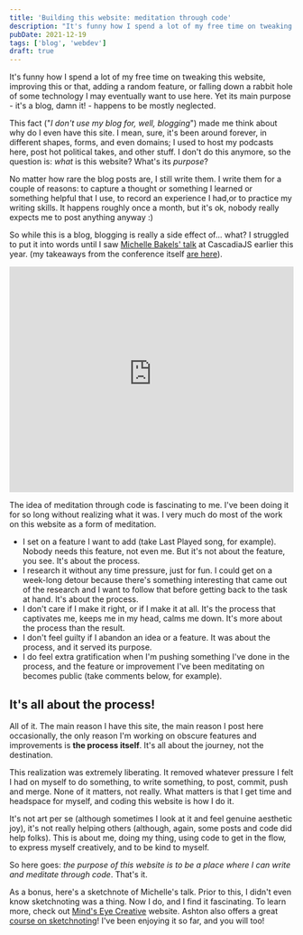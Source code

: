 ```yaml
---
title: 'Building this website: meditation through code'
description: "It's funny how I spend a lot of my free time on tweaking this website, improving this or that, adding a random feature, or falling down a rabbit hole of some technology I may eventually want to use here. Yet its main purpose - it's a blog, damn it! - happens to be mostly neglected."
pubDate: 2021-12-19
tags: ['blog', 'webdev']
draft: true
---
```



It's funny how I spend a lot of my free time on tweaking this website, improving this or that, adding a random feature, or falling down a rabbit hole of some technology I may eventually want to use here. Yet its main purpose - it's a blog, damn it! - happens to be mostly neglected.

This fact ("_I don't use my blog for, well, blogging_") made me think about why do I even have this site. I mean, sure, it's been around forever, in different shapes, forms, and even domains; I used to host my podcasts here, post hot political takes, and other stuff. I don't do this anymore, so the question is: _what_ is this website? What's its _purpose_?

No matter how rare the blog posts are, I still write them. I write them for a couple of reasons: to capture a thought or something I learned or something helpful that I use, to record an experience I had,or to practice my writing skills. It happens roughly once a month, but it's ok, nobody really expects me to post anything anyway :)

So while this is a blog, blogging is really a side effect of... what? I struggled to put it into words until I saw [Michelle Bakels' talk](https://2021.cascadiajs.com/speakers/michelle-bakels) at CascadiaJS earlier this year. (my takeaways from the conference itself [are here](/blog/2021/11/04/cascadiajs-2021)).

<iframe
  width="100%"
  height="400"
  src="https://www.youtube-nocookie.com/embed/Ltt5mTWUTzU?si=IHtCD-eXjYcXgEG-"
  title="YouTube video player"
  frameborder="0"
  allow="accelerometer; autoplay; clipboard-write; encrypted-media; gyroscope; picture-in-picture; web-share"
  allowfullscreen
></iframe>

The idea of meditation through code is fascinating to me. I've been doing it for so long without realizing what it was. I very much do most of the work on this website as a form of meditation.

- I set on a feature I want to add (take Last Played song, for example). Nobody needs this feature, not even me. But it's not about the feature, you see. It's about the process.
- I research it without any time pressure, just for fun. I could get on a week-long detour because there's something interesting that came out of the research and I want to follow that before getting back to the task at hand. It's about the process.
- I don't care if I make it right, or if I make it at all. It's the process that captivates me, keeps me in my head, calms me down. It's more about the process than the result.
- I don't feel guilty if I abandon an idea or a feature. It was about the process, and it served its purpose.
- I do feel extra gratification when I'm pushing something I've done in the process, and the feature or improvement I've been meditating on becomes public (take comments below, for example).

## It's all about the process!

All of it. The main reason I have this site, the main reason I post here occasionally, the only reason I'm working on obscure features and improvements is **the process itself**. It's all about the journey, not the destination.

This realization was extremely liberating. It removed whatever pressure I felt I had on myself to do something, to write something, to post, commit, push and merge. None of it matters, not really. What matters is that I get time and headspace for myself, and coding this website is how I do it.

It's not art per se (although sometimes I look at it and feel genuine aesthetic joy), it's not really helping others (although, again, some posts and code did help folks). This is about me, doing my thing, using code to get in the flow, to express myself creatively, and to be kind to myself.

So here goes: _the purpose of this website is to be a place where I can write and meditate through code_. That's it.

As a bonus, here's a sketchnote of Michelle's talk. Prior to this, I didn't even know sketchnoting was a thing. Now I do, and I find it fascinating. To learn more, check out [Mind's Eye Creative](https://www.mindseyecreative.ca/) website. Ashton also offers a great [course on sketchnoting](https://store.mindseyecreative.ca/sketchnote)! I've been enjoying it so far, and you will too!

<Picture
  src="/blog/posts/meditation-through-code/a6c000b0fc811e60303aaa9d24cc42ecf0379c7a-7000x4247.avif"
  alt="image"
  placeholder="blurred"
/>

